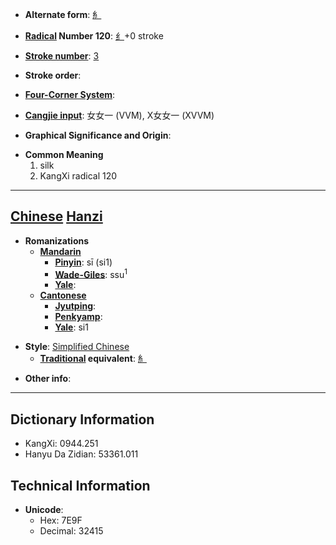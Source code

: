 * '''Alternate form''': [[糹]]

* '''[[Wiktionary:Chinese radical index| Radical]] Number 120''': [[Wiktionary:Chinese radical index 纟|纟]]+0 stroke

* '''[[Wiktionary:Chinese total strokes index|Stroke number]]''': [[Wiktionary:Chinese total strokes index 3|3]]

* '''Stroke order''': 

* '''[[Wiktionary:Chinese four corner index|Four-Corner System]]''': 

* '''[[Wiktionary:Chinese Cangjie index|Cangjie input]]''': 女女一 (VVM), X女女一 (XVVM)

* '''Graphical Significance and Origin''': 

* '''Common Meaning'''
*#silk
*# KangXi radical 120


----

== [[Chinese]] [[Hanzi]] ==

* '''Romanizations'''
** '''[[Mandarin]]'''
*** '''[[Pinyin]]''': sī (si1)
*** '''[[Wade-Giles]]''': ssu<sup>1</sup>
*** '''[[Yale]]''': 
** '''[[Cantonese]]'''
*** '''[[Jyutping]]''':
*** '''[[Penkyamp]]''': 
*** '''[[Yale]]''': si1

* '''Style''': [[Simplified Chinese]] 
** '''[[Traditional Chinese|Traditional]] equivalent''': [[糹]]

* '''Other info''': 

----

== Dictionary Information ==

* KangXi: 0944.251
* Hanyu Da Zidian: 53361.011

== Technical Information ==

* '''Unicode''':
** Hex: 7E9F
** Decimal: 32415